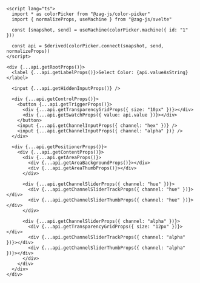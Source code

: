 ```svelte
<script lang="ts">
  import * as colorPicker from "@zag-js/color-picker"
  import { normalizeProps, useMachine } from "@zag-js/svelte"

  const [snapshot, send] = useMachine(colorPicker.machine({ id: "1" }))

  const api = $derived(colorPicker.connect(snapshot, send, normalizeProps))
</script>

<div {...api.getRootProps()}>
  <label {...api.getLabelProps()}>Select Color: {api.valueAsString}</label>

  <input {...api.getHiddenInputProps()} />

  <div {...api.getControlProps()}>
    <button {...api.getTriggerProps()}>
      <div {...api.getTransparencyGridProps({ size: "10px" })}></div>
      <div {...api.getSwatchProps({ value: api.value })}></div>
    </button>
    <input {...api.getChannelInputProps({ channel: "hex" })} />
    <input {...api.getChannelInputProps({ channel: "alpha" })} />
  </div>

  <div {...api.getPositionerProps()}>
    <div {...api.getContentProps()}>
      <div {...api.getAreaProps()}>
        <div {...api.getAreaBackgroundProps()}></div>
        <div {...api.getAreaThumbProps()}></div>
      </div>

      <div {...api.getChannelSliderProps({ channel: "hue" })}>
        <div {...api.getChannelSliderTrackProps({ channel: "hue" })}></div>
        <div {...api.getChannelSliderThumbProps({ channel: "hue" })}></div>
      </div>

      <div {...api.getChannelSliderProps({ channel: "alpha" })}>
        <div {...api.getTransparencyGridProps({ size: "12px" })}></div>
        <div {...api.getChannelSliderTrackProps({ channel: "alpha" })}></div>
        <div {...api.getChannelSliderThumbProps({ channel: "alpha" })}></div>
      </div>
    </div>
  </div>
</div>
```
